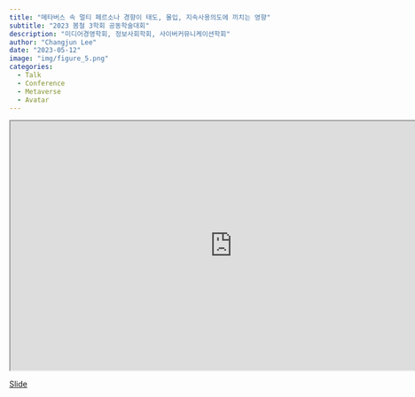 ```yaml
---
title: "메타버스 속 멀티 페르소나 경향이 태도, 몰입, 지속사용의도에 끼치는 영향"
subtitle: "2023 봄철 3학회 공동학술대회"
description: "미디어경영학회, 정보사회학회, 사이버커뮤니케이션학회"
author: "Changjun Lee"
date: "2023-05-12"
image: "img/figure_5.png"
categories: 
  - Talk
  - Conference
  - Metaverse
  - Avatar
---
```




```{=html}
<iframe class="slide-deck" src="https://changjunchrislee.github.io/talk_meta_avtar/#/" width="800" height="450"></iframe>
```
[Slide](https://changjunchrislee.github.io/talk_meta_avtar/#/)

